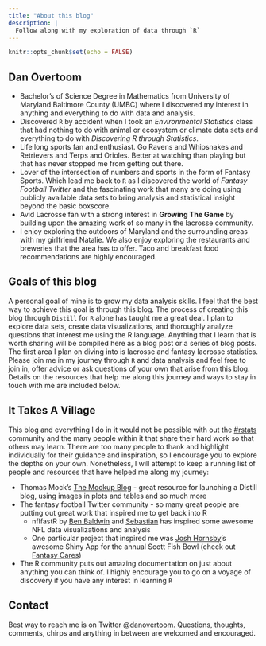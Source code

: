 ```yaml
---
title: "About this blog"
description: |
  Follow along with my exploration of data through `R`
---
```


```r
knitr::opts_chunk$set(echo = FALSE)
```

## Dan Overtoom

* Bachelor's of Science Degree in Mathematics from University of Maryland Baltimore County (UMBC) where I discovered my interest in anything and everything to do with data and analysis.
* Discovered `R` by accident when I took an *Environmental Statistics* class that had nothing to do with animal or ecosystem or climate data sets and everything to do with *Discovering R through Statistics*.
* Life long sports fan and enthusiast. Go Ravens and Whipsnakes and Retrievers and Terps and Orioles. Better at watching than playing but that has never stopped me from getting out there. 
* Lover of the intersection of numbers and sports in the form of Fantasy Sports. Which lead me back to `R` as I discovered the world of *Fantasy Football Twitter* and the fascinating work that many are doing using publicly available data sets to bring analysis and statistical insight beyond the basic boxscore.
* Avid Lacrosse fan with a strong interest in **Growing The Game** by building upon the amazing work of so many in the lacrosse community. 
* I enjoy exploring the outdoors of Maryland and the surrounding areas with my girlfriend Natalie. We also enjoy exploring the restaurants and breweries that the area has to offer. Taco and breakfast food recommendations are highly encouraged.

## Goals of this blog

A personal goal of mine is to grow my data analysis skills. I feel that the best way to achieve this goal is through this blog. The process of creating this blog through `Distill` for `R` alone has taught me a great deal. I plan to explore data sets, create data visualizations, and thoroughly analyze questions that interest me using the R language. Anything that I learn that is worth sharing will be compiled here as a blog post or a series of blog posts. The first area I plan on diving into is lacrosse and fantasy lacrosse statistics. Please join me in my journey through `R` and data analysis and feel free to join in, offer advice or ask questions of your own that arise from this blog. Details on the resources that help me along this journey and ways to stay in touch with me are included below.

## It Takes A Village

This blog and everything I do in it would not be possible with out the [#rstats](https://twitter.com/hashtag/rstats) community and the many people within it that share their hard work so that others may learn. There are too many people to thank and highlight individually for their guidance and inspiration, so I encourage you to explore the depths on your own. Nonetheless, I will attempt to keep a running list of people and resources that have helped me along my journey:

* Thomas Mock's [The Mockup Blog]() - great resource for launching a Distill blog, using images in plots and tables and so much more
* The fantasy football Twitter community - so many great people are putting out great work that inspired me to get back into R
     + nflfastR by [Ben Baldwin](https://twitter.com/benbbaldwin) and [Sebastian](https://twitter.com/mrcaseb) has inspired some awesome NFL data visualizations and analysis
     + One particular project that inspired me was [Josh Hornsby](https://twitter.com/Josh_ADHD)'s awesome Shiny App for the annual Scott Fish Bowl (check out [Fantasy Cares](https://fantasycares.net/))
* The R community puts out amazing documentation on just about anything you can think of. I highly encourage you to go on a voyage of discovery if you have any interest in learning `R`

## Contact

Best way to reach me is on Twitter [\@danovertoom](https://twitter.com/danovertoom). Questions, thoughts, comments, chirps and anything in between are welcomed and encouraged.

